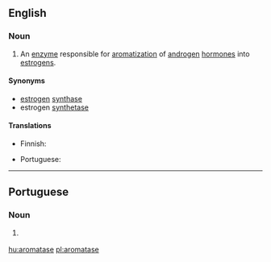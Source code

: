 ==English==

===Noun===
{{wikipedia}}
{{en-noun|~}}

# {{context|enzyme|lang=en}} An [[enzyme]] responsible for [[aromatization]] of [[androgen]] [[hormone]]s into [[estrogen|estrogens]].

====Synonyms====
* [[estrogen]] [[synthase]]
* estrogen [[synthetase]]

====Translations====
{{trans-top|enzyme}}
* Finnish: {{t|fi|aromataasi}}
{{trans-mid}}
* Portuguese: {{t|pt|aromatase|f}}
{{trans-bottom}}

----

==Portuguese==

===Noun===
{{pt-noun|f}}

# {{lb|pt|enzyme}} {{l|en|aromatase}} {{gloss|enzyme responsible for aromatisation of androgen hormones}}

[[hu:aromatase]]
[[pl:aromatase]]